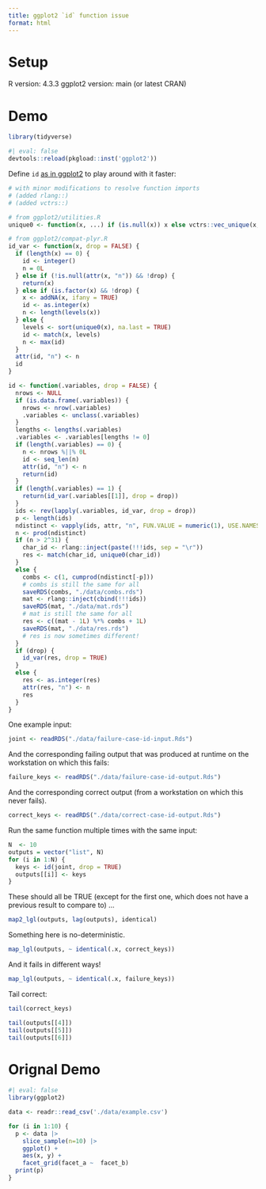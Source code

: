 ```yaml
---
title: ggplot2 `id` function issue
format: html
---
```


# Setup

R version: 4.3.3
ggplot2 version: main (or latest CRAN)

# Demo

```r
library(tidyverse)
```

```r
#| eval: false
devtools::reload(pkgload::inst('ggplot2'))
```

Define `id` [as in ggplot2](https://github.com/tidyverse/ggplot2/blob/1050f093b974d4a9dcac621e2df79a34d3b0679f/R/compat-plyr.R#L88) to play around with it faster:

```r
# with minor modifications to resolve function imports
# (added rlang::)
# (added vctrs::)

# from ggplot2/utilities.R
unique0 <- function(x, ...) if (is.null(x)) x else vctrs::vec_unique(x, ...)

# from ggplot2/compat-plyr.R
id_var <- function(x, drop = FALSE) {
  if (length(x) == 0) {
    id <- integer()
    n = 0L
  } else if (!is.null(attr(x, "n")) && !drop) {
    return(x)
  } else if (is.factor(x) && !drop) {
    x <- addNA(x, ifany = TRUE)
    id <- as.integer(x)
    n <- length(levels(x))
  } else {
    levels <- sort(unique0(x), na.last = TRUE)
    id <- match(x, levels)
    n <- max(id)
  }
  attr(id, "n") <- n
  id
}

id <- function(.variables, drop = FALSE) {
  nrows <- NULL
  if (is.data.frame(.variables)) {
    nrows <- nrow(.variables)
    .variables <- unclass(.variables)
  }
  lengths <- lengths(.variables)
  .variables <- .variables[lengths != 0]
  if (length(.variables) == 0) {
    n <- nrows %||% 0L
    id <- seq_len(n)
    attr(id, "n") <- n
    return(id)
  }
  if (length(.variables) == 1) {
    return(id_var(.variables[[1]], drop = drop))
  }
  ids <- rev(lapply(.variables, id_var, drop = drop))
  p <- length(ids)
  ndistinct <- vapply(ids, attr, "n", FUN.VALUE = numeric(1), USE.NAMES = FALSE)
  n <- prod(ndistinct)
  if (n > 2^31) {
    char_id <- rlang::inject(paste(!!!ids, sep = "\r"))
    res <- match(char_id, unique0(char_id))
  }
  else {
    combs <- c(1, cumprod(ndistinct[-p]))
    # combs is still the same for all
    saveRDS(combs, "./data/combs.rds")
    mat <- rlang::inject(cbind(!!!ids))
    saveRDS(mat, "./data/mat.rds")
    # mat is still the same for all
    res <- c((mat - 1L) %*% combs + 1L)
    saveRDS(mat, "./data/res.rds")
    # res is now sometimes different!
  }
  if (drop) {
    id_var(res, drop = TRUE)
  }
  else {
    res <- as.integer(res)
    attr(res, "n") <- n
    res
  }
}
```

One example input:

```r
joint <- readRDS("./data/failure-case-id-input.Rds")
```

And the corresponding failing output that was produced at runtime
on the workstation on which this fails:

```r
failure_keys <- readRDS("./data/failure-case-id-output.Rds")
```

And the corresponding correct output (from a workstation on which this
never fails).

```r
correct_keys <- readRDS("./data/correct-case-id-output.Rds")
```

Run the same function multiple times with the same input:

```r
N  <- 10
outputs = vector("list", N)
for (i in 1:N) {
  keys <- id(joint, drop = TRUE)
  outputs[[i]] <- keys
}
```

These should all be TRUE (except for the first one, which does not have
a previous result to compare to) ...

```r
map2_lgl(outputs, lag(outputs), identical)
```

Something here is no-deterministic.

```r
map_lgl(outputs, ~ identical(.x, correct_keys))
```

And it fails in different ways!

```r
map_lgl(outputs, ~ identical(.x, failure_keys))
```

Tail correct:

```r
tail(correct_keys)
```

```r
tail(outputs[[4]])
tail(outputs[[5]])
tail(outputs[[6]])
```

# Orignal Demo

```r
#| eval: false
library(ggplot2)

data <- readr::read_csv('./data/example.csv')

for (i in 1:10) {
  p <- data |>
    slice_sample(n=10) |>
    ggplot() +
    aes(x, y) +
    facet_grid(facet_a ~  facet_b)
  print(p)
}
```


